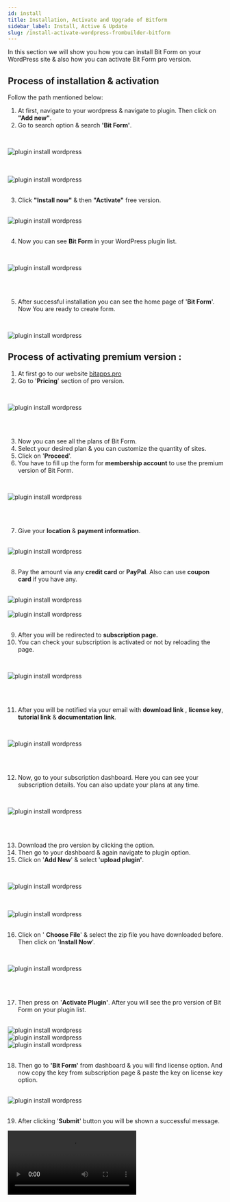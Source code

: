 ```yaml
---
id: install
title: Installation, Activate and Upgrade of Bitform
sidebar_label: Install, Active & Update
slug: /install-activate-wordpress-frombuilder-bitform
---
```



In this section we will show you how you can install Bit Form on your WordPress site & also how you can activate Bit Form pro version.

## Process of installation & activation

Follow the path mentioned below:

1. At first, navigate to your wordpress & navigate to plugin. Then click on **"Add new"**.
2. Go to search option & search **'Bit Form'**.

<br />

<Image
  src="Dashboard-to-add-new-Bit-Form"
  alt="plugin install wordpress"
  w="758"
  h="300"
/>

<br />

<br />
<Image
  src="Search-install-Bit-Form "
  alt="plugin install wordpress"
  w="698"
  h="415"
/>
<br />

<br />

3.  Click **"Install now"** & then **"Activate"** free version.

<br />
<Image
  src="Activate-Bit-Form"
  alt="plugin install wordpress"
  w="1046"
  h="275"
/>

<br />
<br />

4.  Now you can see **Bit Form** in your WordPress plugin list.

<br />

<Image
  src="view-Bit Form-Bit-Form"
  alt="plugin install wordpress"
  w="1047"
  h="278"
/>

<br />
<br />

5.  After successful installation you can see the home page of '**Bit Form**'. Now You are ready to create form.



<br />

<Image
  src="Bit form-dashboard-Bit-Form"
  alt="plugin install wordpress"
  w="1114"
  h="500"
/>

## Process of activating premium version :

1. At first go to our website [bitapps.pro](https://bitapps.pro/)
2. Go to '**Pricing**' section of pro version.

<br />

<Image
  src="Get-Started-Bit-Form"
  alt="plugin install wordpress"
  w="1114"
  h="450"
/>

<br />
<br />

3. Now you can see all the plans of Bit Form.
4. Select your desired plan & you can customize the quantity of sites.
5. Click on '**Proceed**'.
6. You have to fill up the form for **membership account** to use the premium version of Bit Form.

<br />

<Image
  src="Membeship-Account-Bit-Form"
  alt="plugin install wordpress"
  w="943"
  h="500"
/>

<br />
<br />

7. Give your **location** & **payment information**.

<br />
<Image
  src="Location-&-Payment-Bit-Form"
  alt="plugin install wordpress"
  w="574"
  h="488"
/>

<br />
<br />

8. Pay the amount via any **credit card** or **PayPal**. Also can use **coupon card** if you have any.

<br />

<Image src="PayPal-Bit-Form" alt="plugin install wordpress" w="565" h="400" />

<br />

<br />
<Image
  src="Add-coupon-Bit-Form"
  alt="plugin install wordpress"
  w="577"
  h="400"
/>

<br />
<br />

9.  After you will be redirected to **subscription page.**
10. You can check your subscription is activated or not by reloading the page.

<br />

<Image
  src="Suscription-Page-Bit-Form"
  alt="plugin install wordpress"
  w="1066"
  h="400"
/>

<br />
<br />

11. After you will be notified via your email with **download link** , **license key**, **tutorial link** & **documentation link**.

<br />

<Image
  src="Welcome-email-Bit-Form"
  alt="plugin install wordpress"
  w="1066"
  h="491"
/>

<br />
<br />

12. Now, go to your subscription dashboard. Here you can see your subscription details. You can also update your plans at any time.

<br />

<Image
  src="Subscription-details-Bit-Form"
  alt="plugin install wordpress"
  w="469"
  h="438"
/>

<br />
<br />

13. Download the pro version by clicking the option.
14. Then go to your dashboard & again navigate to plugin option.
15. Click on '**Add New**' & select '**upload plugin'**.

<br />

<Image
  src="Upload-Plugin-Bit-Form"
  alt="plugin install wordpress"
  w="568"
  h="239"
/>

<br />
<br />
<Image
  src="Upload=Plugin2--Bit-Form"
  alt="plugin install wordpress"
  w="803"
  h="227"
/>

<br />
<br />

16. Click on ' **Choose File**' & select the zip file you have downloaded before. Then click on '**Install Now**'.

<br />

<Image
  src="Choose-install-Bit-Form"
  alt="plugin install wordpress"
  w="811"
  h="206"
/>

<br />
<br />

17. Then press on '**Activate Plugin'**. After you will see the pro version of Bit Form on your plugin list.

<br />
<Image
  src="Activate-Plugin-Bit-Form"
  alt="plugin install wordpress"
  w="477"
  h="207"
/>
<br />
<Image
  src="Successfully-activated-Bit-Form"
  alt="plugin install wordpress"
  w="791"
  h="184"
/>
<br />
<Image
  src="Pro-in-dashboard-Bit-Form"
  alt="plugin install wordpress"
  w="480"
  h="168"
/>

<br />
<br />

18. Then go to **'Bit Form'** from dashboard & you will find license option. And now copy the key from subscription page & paste the key on license key option.

<br />
<Image src="License-Bit-Form" alt="plugin install wordpress" w="764" h="259" />

<br />
<br />

19. After clicking '**Submit**' button you will be shown a successful message.

<Video youtube src="W2OmWL3k7eQ" />

**Congratulations! Now you are a pro member of the Bit Form. Now you can access pro features, updates & support.**
